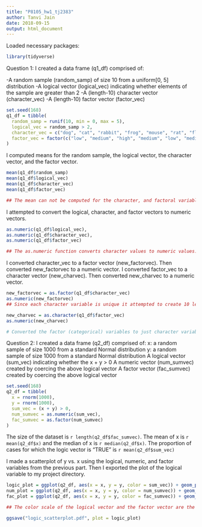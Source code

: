 ```yaml
---
title: "P8105_hw1_tj2383"
author: Tanvi Jain
date: 2018-09-15
output: html_document
---
```


Loaded necessary packages:

```r
library(tidyverse)
```

Question 1:
I created a data frame (q1_df) comprised of:

-A random sample (random_samp) of size 10 from a uniform[0, 5] distribution
-A logical vector (logical_vec) indicating whether elements of the sample are greater than 2
-A (length-10) character vector (character_vec)
-A (length-10) factor vector (factor_vec)
```r
set.seed(168)
q1_df = tibble(
  random_samp = runif(10, min = 0, max = 5),
  logical_vec = random_samp > 2,
  character_vec = c("dog", "cat", "rabbit", "frog", "mouse", "rat", "fly", "hippo", "horse", "bird"),
  factor_vec = factor(c("low", "medium", "high", "medium", "low", "medium", "high", "low", "low", "high"))
)
```


I computed means for the random sample, the logical vector, the character vector, and the factor vector.
```r

mean(q1_df$random_samp)
mean(q1_df$logical_vec)
mean(q1_df$character_vec)
mean(q1_df$factor_vec)

## The mean can not be computed for the character, and factoral variables because the values are not numeric/integers. The mean was calculated for the random_samp of uniform distribution and the logical_vec.
```


I attempted to convert the logical, character, and factor vectors to numeric vectors.
```r

as.numeric(q1_df$logical_vec),
as.numeric(q1_df$character_vec),
as.numeric(q1_df$factor_vec)

## The as.numeric function converts character values to numeric values. In the logical vector, 0 is FALSE and 1 is TRUE. In the factor vector, 2 is Low, 3 is Medium, and 1 is High. Numeric values cannot be assigned to a character variable.
```


I converted character_vec to a factor vector (new_factorvec). Then converted new_factorvec to a numeric vector. I converted factor_vec to a character vector (new_charvec). Then converted new_charvec to a numeric vector.
```r

new_factorvec = as.factor(q1_df$character_vec)
as.numeric(new_factorvec)
## Since each character variable is unique it attempted to create 10 levels when converting to the factor (categorical) variables. Assigned random numbers to the 10 level factor (categorical) variable.

new_charvec = as.character(q1_df$factor_vec)
as.numeric(new_charvec)

# Converted the factor (categorical) variables to just character variables, as in, did not distinguish the levels. But could not convert from character to nueric because those numeric/integer values cannot be assigned to character variables.

```


Question 2:
I created a data frame (q2_df) comprised of:
x: a random sample of size 1000 from a standard Normal distribution
y: a random sample of size 1000 from a standard Normal distribution
A logical vector (sum_vec) indicating whether the x + y > 0
A numeric vector (num_sumvec) created by coercing the above logical vector
A factor vector (fac_sumvec) created by coercing the above logical vector
```r
set.seed(168)
q2_df = tibble(
  x = rnorm(1000),
  y = rnorm(1000),
  sum_vec = (x + y) > 0,
  num_sumvec = as.numeric(sum_vec),
  fac_sumvec = as.factor(num_sumvec)
)
```

The size of the dataset is `r length(q2_df$fac_sumvec)`. The mean of x is `r mean(q2_df$x)` and the median of x is `r median(q2_df$x)`. The proportion of cases for which the logic vector is "TRUE" is `r mean(q2_df$sum_vec)`



I made a scatterplot of y vs. x using the logical, numeric, and factor variables from the previous part. Then I exported the plot of the logical variable to my project directory.
```r
logic_plot = ggplot(q2_df, aes(x = x, y = y, color = sum_vec)) + geom_point()
num_plot = ggplot(q2_df, aes(x = x, y = y, color = num_sumvec)) + geom_point()
fac_plot = ggplot(q2_df, aes(x = x, y = y, color = fac_sumvec)) + geom_point()

## The color scale of the logical vector and the factor vector are the same, red for FALSE or 0 and blue for TRUE or 1. The color scale of the numeric vector is a gradient that represents the different numeric values with different shades of blue.

ggsave("logic_scatterplot.pdf", plot = logic_plot)

```





